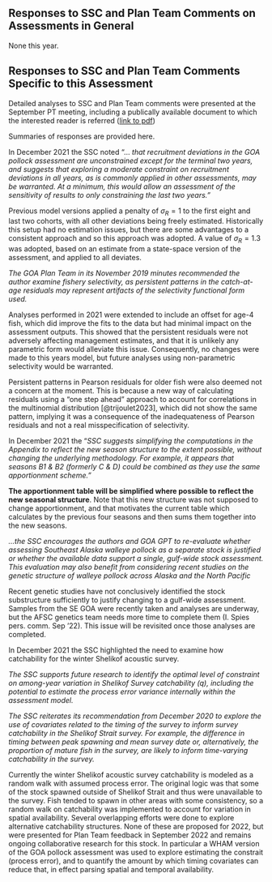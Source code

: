 ## Responses to SSC and Plan Team Comments on Assessments in General

None this year.

## Responses to SSC and Plan Team Comments Specific to this Assessment
Detailed analyses to SSC and Plan Team comments were presented at
the September PT meeting, including a publically available
document to which the interested reader is referred 
([link to pdf](https://meetings.npfmc.org/CommentReview/DownloadFile?p=7df129bb-16cb-4dba-a4d5-a160c31d087e.pdf&fileName=GOA%20pollock%20model%20updates.pdf))

Summaries of responses are provided here. 

In December 2021 the SSC noted "... *that recruitment deviations
in the GOA pollock assessment are unconstrained except for the
terminal two years, and suggests that exploring a moderate
constraint on recruitment deviations in all years, as is commonly
applied in other assessments, may be warranted. At a minimum,
this would allow an assessment of the sensitivity of results to
only constraining the last two years."*

Previous model versions applied a penalty of $\sigma_R=1$ to the
first eight and last two cohorts, with all other deviations being
freely estimated. Historically this setup had no estimation
issues, but there are some advantages to a consistent approach
and so this approach was adopted. A value of $\sigma_R=1.3$ was
adopted, based on an estimate from a state-space version of the
assessment, and applied to all deviates.


*The GOA Plan Team in its November 2019 minutes recommended the
author examine fishery selectivity, as persistent patterns in the
catch-at-age residuals may represent artifacts of the selectivity
functional form used.*

Analyses performed in 2021 were extended to include an offset for
age-4 fish, which did improve the fits to the data but had
minimal impact on the assessment outputs. This showed that the
persistent residuals were not adversely affecting management
estimates, and that it is unlikely any parametric form would
alleviate this issue. Consequently, no changes were made to this
years model, but future analyses using non-parametric selectivity
would be warranted.

Persistent patterns in Pearson residuals for older fish were also
deemed not a concern at the moment. This is because a new way of
calculating residuals using a "one step ahead" approach to
account for correlations in the multinomial distribution
[@trijoulet2023], which did not show the same pattern, implying
it was a consequence of the inadequateness of Pearson residuals
and not a real misspecification of selectivity.


In December 2021 the "*SSC suggests simplifying the computations
in the Appendix to reflect the new season structure to the extent
possible, without changing the underlying methodology. For
example, it appears that seasons B1 & B2 (formerly C & D) could
be combined as they use the same apportionment scheme."*

**The apportionment table will be simplified where possible to
reflect the new seasonal structure**. Note that this new
structure was not supposed to change apportionment, and that
motivates the current table which calculates by the previous four
seasons and then sums them together into the new seasons.

*...the SSC encourages the authors and GOA GPT to re-evaluate
whether assessing Southeast Alaska walleye pollock as a separate
stock is justified or whether the available data support a
single, gulf-wide stock assessment. This evaluation may also
benefit from considering recent studies on the genetic structure
of walleye pollock across Alaska and the North Pacific*

Recent genetic studies have not conclusively identified the stock
substructure sufficiently to justify changing to a gulf-wide
assessment.  Samples from the SE GOA were recently taken and
analyses are underway, but the AFSC genetics team needs more time
to complete them (I. Spies pers. comm. Sep '22). This issue will
be revisited once those analyses are completed.
 

In December 2021 the SSC highlighted the need to examine how
catchability for the winter Shelikof acoustic survey.

*The SSC supports future research to identify the optimal level
of constraint on among-year variation in Shelikof Survey
catchability (q), including the potential to estimate the
process error variance internally within the assessment model.*

*The SSC reiterates its recommendation from December 2020 to
explore the use of covariates related to the timing of the survey
to inform survey catchability in the Shelikof Strait survey. For
example, the difference in timing between peak spawning and mean
survey date or, alternatively, the proportion of mature fish in
the survey, are likely to inform time-varying catchability in the
survey.*

Currently the winter Shelikof acoustic survey catchability is
modeled as a random walk with assumed process error. The original
logic was that some of the stock spawned outside of Shelikof
Strait and thus were unavailable to the survey. Fish tended to
spawn in other areas with some consistency, so a random walk on
catchability was implemented to account for variation in spatial
availability. Several overlapping efforts were done to explore
alternative catchability structures. None of these are proposed
for 2022, but were presented for Plan Team feedback in September
2022 and remains ongoing collaborative research for this
stock. In particular a WHAM version of the GOA pollock assessment
was used to explore estimating the constrait (process error), and
to quantify the amount by which timing covariates can reduce
that, in effect parsing spatial and temporal availability.
